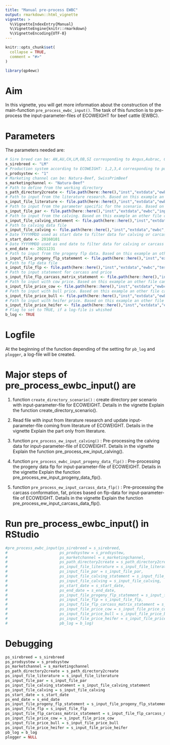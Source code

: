 ```yaml
---
title: "Manual pre-process EWBC"
output: rmarkdown::html_vignette
vignette: >
  %\VignetteIndexEntry{Manual}
  %\VignetteEngine{knitr::rmarkdown}
  %\VignetteEncoding{UTF-8}
---
```


```r
knitr::opts_chunk$set(
  collapse = TRUE,
  comment = "#>"
)
```

```r
library(qp4ewc)
```

# Aim

In this vignette, you will get more information about the construction of the main-function `pre_process_ewbc_input()`. The task of this function is to pre-process the input-parameter-files of ECOWEIGHT for beef cattle (EWBC).

# Parameters

The parameters needed are:

```r
# Sire breed can be: AN,AU,CH,LM,OB,SI corresponding to Angus,Aubrac, Charolais, Limousin, Original-Braunvieh, Simmental
s_sirebreed <- "LM"
# Production system according to ECOWEIGHT: 1,2,3,4 corresponding to purebreeding, crossbreeding, terminal crossing, dairy
s_prodsystew <- "1"
# Marketing channel can be: Natura-Beef, SwissPrimBeef
s_marketingchannel <- "Natura-Beef"
# Path to define from the working directory
s_path_directory2create <- file.path(here::here(),"inst","extdata","ewbc")
# Path to input from the literature research. Based on this example an other file can be created with different input-value and input-source.
s_input_file_literature <- file.path(here::here(),"inst","extdata","ewbc","input_literature.txt")
# Path to input from the parameter specific for the scenario. Based on this example an other file can be created with different input-value.
s_input_file_par <- file.path(here::here(),"inst","extdata","ewbc","input_par_statement.txt")
# Path to input from the calving. Based on this example an other file can be created with different input-values.
s_input_file_calving_statement <- file.path(here::here(),"inst","extdata","ewbc","input_calving_statement.txt")
# Path to calving data file
s_input_file_calving <- file.path(here::here(),"inst","extdata","ewbc","test","test_zws_muku_gal.csv")
# Date YYYYMMDD used as start date to filter data for calving or carcass
s_start_date <- 20160101
# Date YYYYMMDD used as end date to filter data for calving or carcass
s_end_date <- 20211231
# Path to input from the progeny flp data. Based on this example an other file can be created with different input-values.
s_input_file_progeny_flp_statement <- file.path(here::here(),"inst","extdata","ewbc","input_flp_statement.txt")
# Path to flp data file
s_input_file_flp <- file.path(here::here(),"inst","extdata","ewbc","test","test_zws_muku_flp.csv")
# Path to input statement for carcass and price
s_input_file_flp_carcass_matrix_statement <- file.path(here::here(),"inst","extdata","ewbc","input_flp_carcass_matrix_statement.txt")
# Path to input with cow price. Based on this example an other file can be created with different input-values.
s_input_file_price_cow <- file.path(here::here(),"inst","extdata","ewbc","cow_price.txt")
# Path to input with bull price. Based on this example an other file can be created with different input-values.
s_input_file_price_bull <- file.path(here::here(),"inst","extdata","ewbc","bull_price.txt")
# Path to input with heifer price. Based on this example an other file can be created with different input-values.
s_input_file_price_heifer <- file.path(here::here(),"inst","extdata","ewbc","heifer_price.txt")
# Flag to set to TRUE, if a log-file is whished
b_log <- TRUE
```

# Logfile

At the beginning of the function depending of the setting for `pb_log` and `plogger`, a log-file will be created.

# Major steps of pre_process_ewbc_input() are

 1) function `create_directory_scenario()` : create directory per scenario with input-parameter-file for ECOWEIGHT. Details in the vignette Explain the function create_directory_scenario().
 
 2) Read file with input from literature research and update input-parameter-file coming from literature of ECOWEIGHT. Details in the vignette Explain the part only from literature.
 
 3) function `pre_process_ew_input_calving()` : Pre-processing the calving data for input-parameter-file of ECOWEIGHT. Details in the vignette Explain the function pre_process_ew_input_calving().
 
 4) function `pre_process_ewbc_input_progeny_data_flp()` : Pre-processing the progeny data flp for input-parameter-file of ECOWEIGHT. Details in the vignette Explain the function pre_process_ew_input_progeny_data_flp(). 
 
 5) function `pre_process_ew_input_carcass_data_flp()` : Pre-processing the carcass conformation, fat, prices based on flp-data for input-parameter-file of ECOWEIGHT. Details in the vignette Explain the function pre_process_ew_input_carcass_data_flp().

# Run pre_process_ewbc_input() in RStudio

```r
#pre_process_ewbc_input(ps_sirebreed = s_sirebreed,
#                       ps_prodsystew = s_prodsystew,
#                       ps_marketchannel = s_marketingchannel,
#                       ps_path_directory2create = s_path_directory2create,
#                       ps_input_file_literature = s_input_file_literature,
#                       ps_input_file_par = s_input_file_par,
#                       ps_input_file_calving_statement = s_input_file_calving_statement,
#                       ps_input_file_calving = s_input_file_calving,
#                       ps_start_date = s_start_date,
#                       ps_end_date = s_end_date,
#                       ps_input_file_progeny_flp_statement = s_input_file_progeny_flp_statement,
#                       ps_input_file_flp = s_input_file_flp,
#                       ps_input_file_flp_carcass_matrix_statement = s_input_file_flp_carcass_matrix_statement,
#                       ps_input_file_price_cow = s_input_file_price_cow,
#                       ps_input_file_price_bull = s_input_file_price_bull,
#                       ps_input_file_price_heifer = s_input_file_price_heifer,
#                       pb_log = b_log)
```

# Debugging

```r
ps_sirebreed = s_sirebreed
ps_prodsystew = s_prodsystew
ps_marketchannel = s_marketingchannel
ps_path_directory2create = s_path_directory2create
ps_input_file_literature = s_input_file_literature
ps_input_file_par = s_input_file_par
ps_input_file_calving_statement = s_input_file_calving_statement
ps_input_file_calving = s_input_file_calving
ps_start_date = s_start_date
ps_end_date = s_end_date
ps_input_file_progeny_flp_statement = s_input_file_progeny_flp_statement
ps_input_file_flp = s_input_file_flp
ps_input_file_flp_carcass_matrix_statement = s_input_file_flp_carcass_matrix_statement
ps_input_file_price_cow = s_input_file_price_cow
ps_input_file_price_bull = s_input_file_price_bull
ps_input_file_price_heifer = s_input_file_price_heifer
pb_log = b_log
plogger = NULL
```

